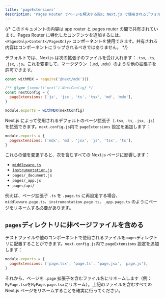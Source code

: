 ```yaml
---
title: 'pageExtensions'
description: 'Pages Router でページを解決する際に Next.js で使用されるデフォルトのページ拡張子を拡張します。'
---
```


{/* このドキュメントの内容は app router と pages router の間で共有されています。Pages Router に特化したコンテンツを追加するには、`<PagesOnly>Content</PagesOnly>` コンポーネントを使用できます。共有される内容はコンポーネントにラップされるべきではありません。 */}

<AppOnly>

デフォルトでは、Next.js は次の拡張子のファイルを受け入れます：`.tsx`, `.ts`, `.jsx`, `.js`。これを変更して、マークダウン（`.md`, `.mdx`）のような他の拡張子を許可できます。

```js filename="next.config.js"
const withMDX = require('@next/mdx')()

/** @type {import('next').NextConfig} */
const nextConfig = {
  pageExtensions: ['js', 'jsx', 'ts', 'tsx', 'md', 'mdx'],
}

module.exports = withMDX(nextConfig)
```

</AppOnly>

<PagesOnly>

Next.js によって使用されるデフォルトのページ拡張子（`.tsx`, `.ts`, `.jsx`, `.js`）を拡張できます。`next.config.js`内で `pageExtensions` 設定を追加します：

```js filename="next.config.js"
module.exports = {
  pageExtensions: ['mdx', 'md', 'jsx', 'js', 'tsx', 'ts'],
}
```

これらの値を変更すると、次を含むすべての Next.js ページに影響します：

- [`middleware.js`](/docs/pages/building-your-application/routing/middleware)
- [`instrumentation.js`](/docs/pages/building-your-application/optimizing/instrumentation)
- `pages/_document.js`
- `pages/_app.js`
- `pages/api/`

例えば、ページ拡張子 `.ts` を `.page.ts` に再設定する場合、`middleware.page.ts`、`instrumentation.page.ts`、`_app.page.ts` のようにページをリネームする必要があります。

## `pages`ディレクトリに非ページファイルを含める

テストファイルや他のコンポーネントで使用されるファイルを`pages`ディレクトリに配置することができます。`next.config.js`内で `pageExtensions` 設定を追加します：

```js filename="next.config.js"
module.exports = {
  pageExtensions: ['page.tsx', 'page.ts', 'page.jsx', 'page.js'],
}
```

それから、ページを `.page` 拡張子を含むファイル名にリネームします（例：`MyPage.tsx`を`MyPage.page.tsx`にリネーム）。上記のファイルを含むすべての Next.js ページをリネームすることを確実に行ってください。

</PagesOnly>